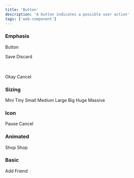 ```yaml
---
title: 'Button'
description: 'A button indicates a possible user action'
tags: ['web-component']
---
```



### Emphasis

<ui-button>Button</ui-button>

<ui-button primary>Save</ui-button>
<ui-button>Discard</ui-button>

<br/><br/>
<ui-button secondary>Okay</ui-button>
<ui-button>Cancel</ui-button>


### Sizing

<ui-button mini>Mini</ui-button>
<ui-button tiny>Tiny</ui-button>
<ui-button small>Small</ui-button>
<ui-button>Medium</ui-button>
<ui-button large>Large</ui-button>
<ui-button big>Big</ui-button>
<ui-button huge>Huge</ui-button>
<ui-button massive>Massive</ui-button>


### Icon

<ui-button icon="pause">Pause</ui-button>
<ui-button icon="x arrow">Cancel</ui-button>


### Animated
<ui-button vertical-animated>
  <span slot="visible">
    <ui-icon icon="shopping cart"></ui-icon>
  </span>
  <span slot="hidden">Shop</span>
</ui-button>

<ui-button fade-animated>
  <span slot="visible">
    <ui-icon icon="shopping cart"></ui-icon>
  </span>
  <span slot="hidden">Shop</span>
</ui-button>

### Basic
<ui-button basic icon="user">
  Add Friend
</ui-button>
